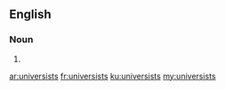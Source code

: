 ==English==

===Noun===
{{head|en|plural}}

# {{plural of|universist|lang=en|nocat=1}}

[[ar:universists]]
[[fr:universists]]
[[ku:universists]]
[[my:universists]]